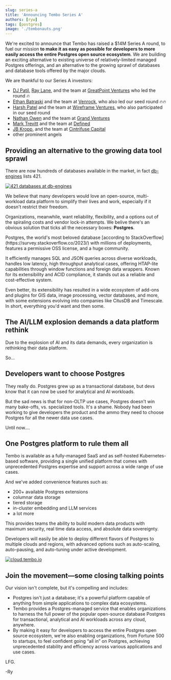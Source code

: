 ```yaml
---
slug: series-a
title: 'Announcing Tembo Series A'
authors: [ryw]
tags: [postgres]
image: './tembonauts.png'
---
```


We're excited to announce that Tembo has raised a $14M Series A round, 
to fuel our mission **to make it as easy as possible for developers 
to more easily access the entire Postgres open source ecosystem**. We 
are building an exciting alternative to existing universe of 
relatively-limited managed Postgres offerings, and an alternative to the 
growing sprawl of databases and database tools offered by the major clouds.

We are thankful to our Series A investors:

* [DJ Patil](https://www.gpv.com/team/dj-patil), 
  [Ray Lane](https://www.gpv.com/team/ray-lane),
  and the team at [GreatPoint Ventures](https://www.gpv.com/) who led the round 🔥
* [Ethan Batraski](https://www.venrock.com/teammember/ethan-batraski/) 
  and the team at [Venrock](https://www.venrock.com/), who also led our seed round 🔥🔥
* [Harsh Patel](https://x.com/harsh1) and the team
  at [Wireframe Ventures](https://www.wireframevc.com/),
  who also participated in our seed round
* [Nathan Owen](https://grandvcp.com/team/member/1104)
  and the team at [Grand Ventures](https://grandvcp.com/)
* [Mark Trevitt](https://www.linkedin.com/in/marktrevitt)
  and the team at [Defined](https://www.definedvc.com/)
* [JB Kropp](https://www.linkedin.com/in/kropp/), 
  and the team at [Cintrifuse Capital](https://cintrifuse.com/)
* other prominent angels

## Providing an alternative to the growing data tool sprawl

There are now hundreds of databases available in the market, in fact
[db-engines](https://db-engines.com/en/ranking) lists 421.

[![421 databases at db-engines](./421-databases.png 'db-engines')](https://db-engines.com/en/ranking)

We believe that many developers would love an open-source, 
multi-workload data platform to simplify their lives and work, 
especially if it doesn't restrict their freedom.

Organizations, meanwhile, want reliability, flexibility, and a 
options out of the spiraling costs and vendor lock-in attempts. 
We belive there's an obvious solution that ticks all the necessary 
boxes: **Postgres**.

<Callout title="Postgres is the world's favorite database" variant='info'>
  Postgres, the world's most beloved database 
  [according to StackOverflow](https://survey.stackoverflow.co/2023/)
  with millions of deployments, 
  features a permissive OSS license, and a huge community. 
  
  It efficiently 
  manages SQL and JSON queries across diverse workloads, handles low 
  latency, high throughput analytical cases, offering HTAP-lite capabilities 
  through window functions and foreign data wrappers. Known for its 
  extensibility and ACID compliance, it stands out as a reliable and 
  cost-effective system.

  Even better, its extensibility has resulted in a wide ecosystem of 
  add-ons and plugins for GIS data, image processing, vector databases, 
  and more, with some extensions evolving into companies like CitusDB 
  and Timescale. In short, everything you'd want and then some.
</Callout>

## The AI/LLM explosion demands a data platform rethink

Due to the explosion of AI and its data demands,
every organization is rethinking their data platform.

So...

## Developers want to choose Postgres

They really do. Postgres grew up as a transactional database, but devs know that
it can now be used for analytical and AI workloads.

But the sad news is that for non-OLTP use cases, Postgres doesn't win many bake-offs,
vs. specialized tools. It's a shame. Nobody had been working to give developers the
product and the ammo they need to choose Postgres for all the newer data use cases.

Until now....

## One Postgres platform to rule them all

Tembo is available as a fully-managed SaaS and as self-hosted Kubernetes-based
software, providing a single unified platform that comes with unprecedented
Postgres expertise and support across a wide range of use cases.

And we've added convenience features such as:

-   200+ available Postgres extensions
-   columnar data storage
-   tiered storage
-   in-cluster embedding and LLM services
-   a lot more

This provides teams the ability to build modern data products with maximum security,
real time data access, and absolute data sovereignty.

Developers will easily be able to deploy different flavors of Postgres
to multiple clouds and regions, with advanced options such as auto-scaling,
auto-pausing, and auto-tuning under active development.

[![cloud.tembo.io](./tembo-ui.svg 'cloud.tembo.io select a stack')](https://cloud.tembo.io)

## Join the movement—some closing talking points

Our vision isn't complete, but it's compelling and includes:

-   Postgres isn't just a database; it's a powerful platform capable of anything
    from simple applications to complex data ecosystems.
-   Tembo provides a Postgres-managed service that enables organizations to
    harness the full power of the popular open-source database Postgres for
    transactional, analytical and AI workloads across any cloud, anywhere.
-   By making it easy for developers to access the entire Postgres open source
    ecosystem, we're also enabling organizations, from Fortune 500 to startups,
    to feel confident going “all in” on Postgres, achieving unprecedented stability
    and efficiency across various applications and use cases.

LFG.

-Ry
